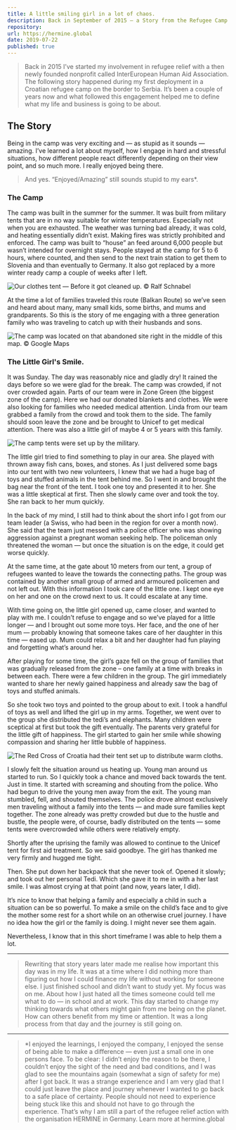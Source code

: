 ```yaml
---
title: A little smiling girl in a lot of chaos. 
description: Back in September of 2015 — a Story from the Refugee Camp.
repository: 
url: https://hermine.global
date: 2019-07-22
published: true
---
```


> Back in 2015 I’ve started my involvement in refugee relief with a then newly founded nonprofit called InterEuropean Human Aid Association. The following story happened during my first deployment in a Croatian refugee camp on the border to Serbia. It’s been a couple of years now and what followed this engagement helped me to define what my life and business is going to be about.

## The Story

Being in the camp was very exciting and — as stupid as it sounds — amazing. I’ve learned a lot about myself, how I engage in hard and stressful situations, how different people react differently depending on their view point, and so much more. I really enjoyed being there.

> And yes. “Enjoyed/Amazing” still sounds stupid to my ears*.

### The Camp

The camp was built in the summer for the summer. It was built from military tents that are in no way suitable for winter temperatures. Especially not when you are exhausted. The weather was turning bad already, it was cold, and heating essentially didn’t exist. Making fires was strictly prohibited and enforced. The camp was built to “house” an feed around 6,000 people but wasn’t intended for overnight stays. People stayed at the camp for 5 to 6 hours, where counted, and then send to the next train station to get them to Slovenia and than eventually to Germany. It also got replaced by a more winter ready camp a couple of weeks after I left.

![[Our clothes tent — Before it got cleaned up. © Ralf Schnabel](/images/2015-opatovac-volunteers-in-tent.jpeg)](/images/2015-opatovac-volunteers-in-tent.jpeg)

At the time a lot of families traveled this route (Balkan Route) so we’ve seen and heard about many, many small kids, some births, and mums and grandparents. So this is the story of me engaging with a three generation family who was traveling to catch up with their husbands and sons.

![The camp was located on that abandoned site right in the middle of this map. © Google Maps](/images/2015-opatovac-map-of-the-camp.png)

### The Little Girl's Smile.

It was Sunday. The day was reasonably nice and gladly dry! It rained the days before so we were glad for the break. The camp was crowded, if not over crowded again. Parts of our team were in Zone Green (the biggest zone of the camp). Here we had our donated blankets and clothes. We were also looking for families who needed medical attention. Linda from our team grabbed a family from the crowd and took them to the side. The family should soon leave the zone and be brought to Unicef to get medical attention. There was also a little girl of maybe 4 or 5 years with this family.

![The camp tents were set up by the military.](/images/2015-opatovac-camp-tents.webp)

The little girl tried to find something to play in our area. She played with thrown away fish cans, boxes, and stones. As I just delivered some bags into our tent with two new volunteers, I knew that we had a huge bag of toys and stuffed animals in the tent behind me. So I went in and brought the bag near the front of the tent. I took one toy and presented it to her. She was a little skeptical at first. Then she slowly came over and took the toy. She ran back to her mum quickly.

In the back of my mind, I still had to think about the short info I got from our team leader (a Swiss, who had been in the region for over a month now). She said that the team just messed with a police officer who was showing aggression against a pregnant woman seeking help. The policeman only threatened the woman — but once the situation is on the edge, it could get worse quickly.

At the same time, at the gate about 10 meters from our tent, a group of refugees wanted to leave the towards the connecting paths. The group was contained by another small group of armed and armoured policemen and not left out. With this information I took care of the little one. I kept one eye on her and one on the crowd next to us. It could escalate at any time.

With time going on, the little girl opened up, came closer, and wanted to play with me. I couldn’t refuse to engage and so we’ve played for a little longer — and I brought out some more toys. Her face, and the one of her mum — probably knowing that someone takes care of her daughter in this time — eased up. Mum could relax a bit and her daughter had fun playing and forgetting what’s around her.

After playing for some time, the girl’s gaze fell on the group of families that was gradually released from the zone – one family at a time with breaks in between each. There were a few children in the group. The girl immediately wanted to share her newly gained happiness and already saw the bag of toys and stuffed animals.

So she took two toys and pointed to the group about to exit. I took a handful of toys as well and lifted the girl up in my arms. Together, we went over to the group she distributed the tedi’s and elephants. Many children were sceptical at first but took the gift eventually. The parents very grateful for the little gift of happiness. The girl started to gain her smile while showing compassion and sharing her little bubble of happiness.

![The Red Cross of Croatia had their tent set up to distribute warm cloths.](/images/2015-opatovac-redcross-tent.webp)

I slowly felt the situation around us heating up. Young man around us started to run. So I quickly took a chance and moved back towards the tent. Just in time. It started with screaming and shouting from the police. Who had begun to drive the young men away from the exit. The young man stumbled, fell, and shouted themselves. The police drove almost exclusively men traveling without a family into the tents — and made sure families kept together. The zone already was pretty crowded but due to the hustle and bustle, the people were, of course, badly distributed on the tents — some tents were overcrowded while others were relatively empty.

Shortly after the uprising the family was allowed to continue to the Unicef tent for first aid treatment. So we said goodbye. The girl has thanked me very firmly and hugged me tight.

Then. She put down her backpack that she never took of. Opened it slowly; and took out her personal Tedi. Which she gave it to me in with a her last smile. I was almost crying at that point (and now, years later, I did).

It’s nice to know that helping a family and especially a child in such a situation can be so powerful. To make a smile on the child’s face and to give the mother some rest for a short while on an otherwise cruel journey. I have no idea how the girl or the family is doing. I might never see them again.

Nevertheless, I know that in this short timeframe I was able to help them a lot.



---



> Rewriting that story years later made me realise how important this day was in my life. It was at a time where I did nothing more than figuring out how I could finance my life without working for someone else. I just finished school and didn’t want to study yet. My focus was on me. About how I just hated all the times someone could tell me what to do — in school and at work. This day started to change my thinking towards what others might gain from me being on the planet. How can others benefit from my time or attention. It was a long process from that day and the journey is still going on.



---



>*I enjoyed the learnings, I enjoyed the company, I enjoyed the sense of being able to make a difference — even just a small one in one persons face.
To be clear: I didn’t enjoy the reason to be there, I couldn’t enjoy the sight of the need and bad conditions, and I was glad to see the mountains again (somewhat a sign of safety for me) after I got back.
It was a strange experience and I am very glad that I could just leave the place and journey whenever I wanted to go back to a safe place of certainty. People should not need to experience being stuck like this and should not have to go through the experience. That’s why I am still a part of the refugee relief action with the organisation HERMINE in Germany. Learn more at hermine.global